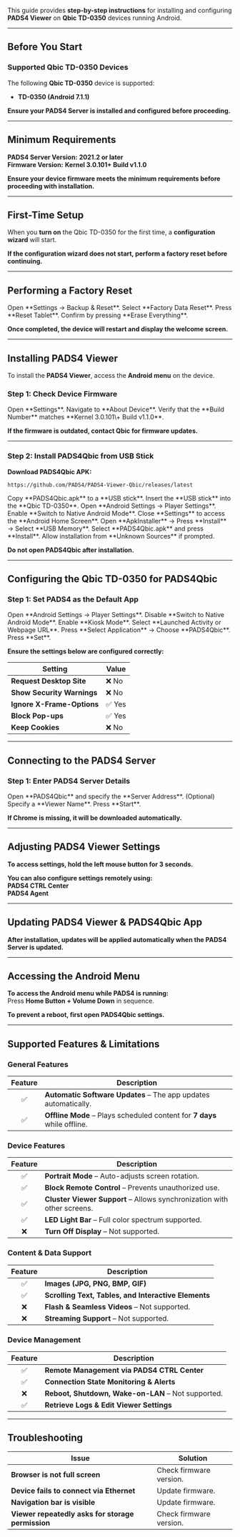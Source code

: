 This guide provides **step-by-step instructions** for installing and configuring **PADS4 Viewer** on **Qbic TD-0350** devices running Android.

---

## **Before You Start**

### **Supported Qbic TD-0350 Devices**

The following **Qbic TD-0350** device is supported:

- **TD-0350 (Android 7.1.1)**

**Ensure your PADS4 Server is installed and configured before proceeding.**

---

## **Minimum Requirements**

**PADS4 Server Version:** **2021.2 or later**\
**Firmware Version:** **Kernel 3.0.101\+ Build v1.1.0**

**Ensure your device firmware meets the minimum requirements before proceeding with installation.**

---

## **First-Time Setup**

When you **turn on** the Qbic TD-0350 for the first time, a **configuration wizard** will start.

**If the configuration wizard does not start, perform a factory reset before continuing.**

---

## **Performing a Factory Reset**

<Steps>
  <Step title="Step One">
    Open **Settings → Backup & Reset**.
  </Step>
  <Step title="Step Two">
    Select **Factory Data Reset**.
  </Step>
  <Step title="Step Three">
    Press **Reset Tablet**.
  </Step>
  <Step title="Step Four">
    Confirm by pressing **Erase Everything**.
  </Step>
</Steps>

**Once completed, the device will restart and display the welcome screen.**

---

## **Installing PADS4 Viewer**

To install the **PADS4 Viewer**, access the **Android menu** on the device.

### **Step 1: Check Device Firmware**

<Steps>
  <Step title="Step One">
    Open **Settings**.
  </Step>
  <Step title="Step Two">
    Navigate to **About Device**.
  </Step>
  <Step title="Step Three">
    Verify that the **Build Number** matches **Kernel 3.0.101\+ Build v1.1.0**.
  </Step>
</Steps>

**If the firmware is outdated, contact Qbic for firmware updates.**

---

### **Step 2: Install PADS4Qbic from USB Stick**

**Download PADS4Qbic APK:**

```
https://github.com/PADS4/PADS4-Viewer-Qbic/releases/latest
```

<Steps>
  <Step title="Step One">
    Copy **PADS4Qbic.apk** to a **USB stick**.
  </Step>
  <Step title="Step Two">
    Insert the **USB stick** into the **Qbic TD-0350**.
  </Step>
  <Step title="Step Three">
    Open **Android Settings → Player Settings**.
  </Step>
  <Step title="Step Four">
    Enable **Switch to Native Android Mode**.
  </Step>
  <Step title="Step Five">
    Close **Settings** to access the **Android Home Screen**.
  </Step>
  <Step title="Step Six">
    Open **ApkInstaller** → Press **Install** → Select **USB Memory**.
  </Step>
  <Step title="Step Seven">
    Select **PADS4Qbic.apk** and press **Install**.
  </Step>
  <Step title="Step Eight">
    Allow installation from **Unknown Sources** if prompted.
  </Step>
</Steps>

**Do not open PADS4Qbic after installation.**

---

## **Configuring the Qbic TD-0350 for PADS4Qbic**

### **Step 1: Set PADS4 as the Default App**

<Steps>
  <Step title="Step One">
    Open **Android Settings → Player Settings**.
  </Step>
  <Step title="Step Two">
    Disable **Switch to Native Android Mode**.
  </Step>
  <Step title="Step Three">
    Enable **Kiosk Mode**.
  </Step>
  <Step title="Step Four">
    Select **Launched Activity or Webpage URL**.
  </Step>
  <Step title="Step Five">
    Press **Select Application** → Choose **PADS4Qbic**.
  </Step>
  <Step title="Step Six">
    Press **Set**.
  </Step>
</Steps>

**Ensure the settings below are configured correctly:**

| **Setting**                | **Value** |
| -------------------------- | --------- |
| **Request Desktop Site**   | ❌ No      |
| **Show Security Warnings** | ❌ No      |
| **Ignore X-Frame-Options** | ✅ Yes     |
| **Block Pop-ups**          | ✅ Yes     |
| **Keep Cookies**           | ❌ No      |

---

## **Connecting to the PADS4 Server**

### **Step 1: Enter PADS4 Server Details**

<Steps>
  <Step title="Step One">
    Open **PADS4Qbic** and specify the **Server Address**.
  </Step>
  <Step title="Step Two">
    (Optional) Specify a **Viewer Name**.
  </Step>
  <Step title="Step Three">
    Press **Start**.
  </Step>
</Steps>

**If Chrome is missing, it will be downloaded automatically.**

---

## **Adjusting PADS4 Viewer Settings**

**To access settings, hold the left mouse button for 3 seconds.**

**You can also configure settings remotely using:**\
**PADS4 CTRL Center**\
**PADS4 Agent**

---

## **Updating PADS4 Viewer & PADS4Qbic App**

**After installation, updates will be applied automatically when the PADS4 Server is updated.**

---

## **Accessing the Android Menu**

**To access the Android menu while PADS4 is running:**\
Press **Home Button \+ Volume Down** in sequence.

**To prevent a reboot, first open PADS4Qbic settings.**

---

## **Supported Features & Limitations**

### **General Features**

| Feature | Description                                                              |
| :-----: | ------------------------------------------------------------------------ |
| ✅       | **Automatic Software Updates** – The app updates automatically.          |
| ✅       | **Offline Mode** – Plays scheduled content for **7 days** while offline. |

### **Device Features**

| Feature | Description                                                             |
| :-----: | ----------------------------------------------------------------------- |
| ✅       | **Portrait Mode** – Auto-adjusts screen rotation.                       |
| ✅       | **Block Remote Control** – Prevents unauthorized use.                   |
| ✅       | **Cluster Viewer Support** – Allows synchronization with other screens. |
| ✅       | **LED Light Bar** – Full color spectrum supported.                      |
| ❌       | **Turn Off Display** – Not supported.                                   |

### **Content & Data Support**

| Feature | Description                                          |
| :-----: | ---------------------------------------------------- |
| ✅       | **Images (JPG, PNG, BMP, GIF)**                      |
| ✅       | **Scrolling Text, Tables, and Interactive Elements** |
| ❌       | **Flash & Seamless Videos** – Not supported.         |
| ❌       | **Streaming Support** – Not supported.               |

### **Device Management**

| Feature | Description                                        |
| :-----: | -------------------------------------------------- |
| ✅       | **Remote Management via PADS4 CTRL Center**        |
| ✅       | **Connection State Monitoring & Alerts**           |
| ❌       | **Reboot, Shutdown, Wake-on-LAN** – Not supported. |
| ✅       | **Retrieve Logs & Edit Viewer Settings**           |

---

## **Troubleshooting**

| **Issue**                                         | **Solution**            |
| ------------------------------------------------- | ----------------------- |
| **Browser is not full screen**                    | Check firmware version. |
| **Device fails to connect via Ethernet**          | Update firmware.        |
| **Navigation bar is visible**                     | Update firmware.        |
| **Viewer repeatedly asks for storage permission** | Check firmware version. |